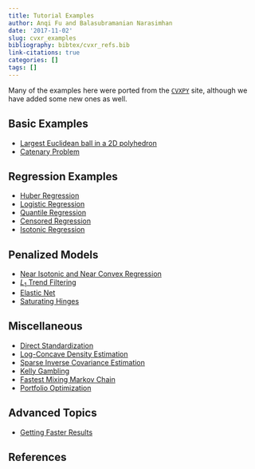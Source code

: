 ```yaml
---
title: Tutorial Examples
author: Anqi Fu and Balasubramanian Narasimhan
date: '2017-11-02'
slug: cvxr_examples
bibliography: bibtex/cvxr_refs.bib
link-citations: true
categories: []
tags: []
---
```


Many of the examples here were ported from
the [`CVXPY`](https://cvxpy.org) site, although we have added some new ones as well.

## Basic Examples

- [Largest Euclidean ball in a 2D polyhedron](/post/examples/cvxr_2d_ball/)
- [Catenary Problem](/post/examples/cvxr_catenary/)

## Regression Examples

- [Huber Regression](/post/examples/cvxr_huber-regression/)
- [Logistic Regression](/post/examples/cvxr_logistic-regression/)
- [Quantile Regression](/post/examples/cvxr_quantile-regression/)
- [Censored Regression](/post/examples/cvxr_censored-regression/)
- [Isotonic Regression](/post/examples/cvxr_isotonic-regression/)

## Penalized Models

- [Near Isotonic and Near Convex Regression](/post/examples/cvxr_near-isotonic-and-near-convex-regression/)
- [$L_1$ Trend Filtering](/post/examples/cvxr_l1-trend-filtering/)
- [Elastic Net](/post/examples/cvxr_elastic-net/)
- [Saturating Hinges](/post/examples/cvxr_saturating_hinges/)
  
## Miscellaneous

- [Direct Standardization](/post/examples/cvxr_direct-standardization/)
- [Log-Concave Density Estimation](/post/examples/cvxr_log-concave/)
- [Sparse Inverse Covariance Estimation](/post/examples/cvxr_sparse_inverse_covariance_estimation/)
- [Kelly Gambling](/post/examples/cvxr_kelly-strategy/)
- [Fastest Mixing Markov Chain](/post/examples/cvxr_fast-mixing-mc/)
- [Portfolio Optimization](/post/examples/cvxr_portfolio-optimization/)

## Advanced Topics

- [Getting Faster Results](/post/examples/cvxr_speed/)

## References
